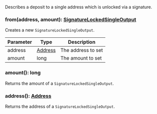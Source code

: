 Describes a deposit to a single address which is unlocked via a signature.

### from(address, amount): [SignatureLockedSingleOutput](#signaturelockedsingleoutput)

Creates a new `SignatureLockedSingleOutput`.

| Parameter       | Type |  Description |
| --------------- | -------- | -------- |
| address | [Address](#address) |  The address to set |
| amount | long |  The amount to set |

### amount(): long

Returns the amount of a `SignatureLockedSingleOutput`.

### address(): [Address](#address)

Returns the address of a `SignatureLockedSingleOutput`.
